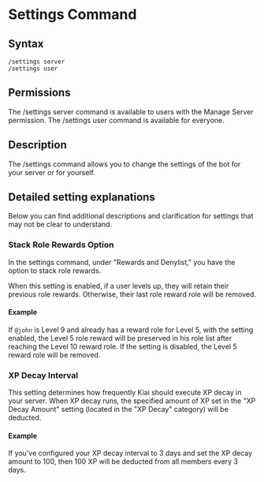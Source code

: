 # Settings Command

## Syntax

```
/settings server
/settings user
```

## Permissions

The /settings server command is available to users with the Manage Server permission.
The /settings user command is available for everyone.

## Description

The /settings command allows you to change the settings of the bot for your server or for yourself.

## Detailed setting explanations

Below you can find additional descriptions and clarification for settings that may not be clear to understand.

### Stack Role Rewards Option

In the settings command, under "Rewards and Denylist," you have the option to stack role rewards.

When this setting is enabled, if a user levels up, they will retain their previous role rewards. Otherwise, their last role reward role will be removed.

#### Example

If `@john` is Level 9 and already has a reward role for Level 5, with the setting enabled, the Level 5 role reward will be preserved in his role list after reaching the Level 10 reward role. If the setting is disabled, the Level 5 reward role will be removed.

### XP Decay Interval

This setting determines how frequently Kiai should execute XP decay in your server. When XP decay runs, the specified amount of XP set in the "XP Decay Amount" setting (located in the "XP Decay" category) will be deducted.

#### Example

If you've configured your XP decay interval to 3 days and set the XP decay amount to 100, then 100 XP will be deducted from all members every 3 days.